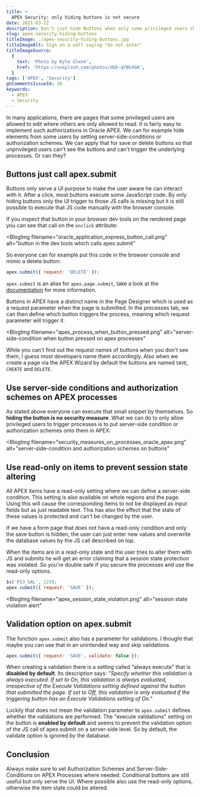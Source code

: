 ```yaml
---
title: >
  APEX Security: only hiding buttons is not secure
date: 2021-03-22
description: Don't just hide Buttons when only some privileged users should be able to execute processes in Oracle APEX. With some JS you can still trigger them. Additionally use the read-only functionality where possible.
slug: apex-security-hiding-buttons
titleImage: ./apex-security-hiding-buttons.jpg
titleImageAlt: Sign on a wall saying "do not enter"
titleImageSource:
  {
    text: 'Photo by Kyle Glenn',
    href: 'https://unsplash.com/photos/dGk-qYBk4OA',
  }
tags: ['APEX', 'Security']
ghCommentsIssueId: 38
keywords:
  - APEX
  - Security
---
```


In many applications, there are pages that some privileged users are allowed to edit where others are only allowed to read. It is fairly easy to implement such authorizations in Oracle APEX. We can for example hide elements from some users by setting server-side-conditions or authorization schemes. We can apply that for save or delete buttons so that unprivileged users can't see the buttons and can't trigger the underlying processes. Or can they?

## Buttons just call apex.submit

Buttons only serve a UI purpose to make the user aware he can interact with it. After a click, most buttons execute some JavaScript code. By only hiding buttons only the UI trigger to those JS calls is missing but it is still possible to execute that JS code manually with the browser console.

If you inspect that button in your browser dev tools on the rendered page you can see that call on the `onclick` attribute:

<BlogImg
  filename="oracle_application_express_button_call.png"
  alt="button in the dev tools which calls apex.submit"
></BlogImg>

So everyone can for example put this code in the browser console and mimic a delete button:

```js
apex.submit({ request: 'DELETE' });
```

`apex.submit` is an alias for `apex.page.submit`, take a look at the [documentation](https://docs.oracle.com/en/database/oracle/application-express/20.2/aexjs/apex.page.html#.submit) for more information.

Buttons in APEX have a distinct name in the Page Designer which is used as a request parameter when the page is submitted. In the processes tab, we can then define which button triggers the process, meaning which request parameter will trigger it.

<BlogImg
  filename="apex_process_when_button_pressed.png"
  alt="server-side-condition when button pressed on apex processes"
></BlogImg>

While you can't find out the request names of buttons when you don't see them, I guess most developers name them accordingly. Also when we create a page via the APEX Wizard by default the buttons are named `SAVE`, `CREATE` and `DELETE`.

## Use server-side conditions and authorization schemes on APEX processes

As stated above everyone can execute that small snippet by themselves. So **hiding the button is no security measure**. What we can do to only allow privileged users to trigger processes is to put server-side condition or authorization schemes onto them in APEX:

<BlogImg
  filename="security_measures_on_processes_oracle_apex.png"
  alt="server-side-condition and authorization schemes on buttons"
></BlogImg>

## Use read-only on items to prevent session state altering

All APEX items have a read-only setting where we can define a server-side condition. This setting is also available on whole regions and the page. Using this will cause the corresponding items to not be displayed as input fields but as just readable text. This has also the effect that the state of these values is protected and can't be changed by the user.

If we have a form page that does not have a read-only condition and only the save button is hidden, the user can just enter new values and overwrite the database values by the JS call described on top.

When the items are in a read-only state and the user tries to alter them with JS and submits he will get an error claiming that a session state protection was violated. So you're double safe if you secure the processes and use the read-only options.

```js
$s('P13_SAL', 123);
apex.submit({ request: 'SAVE' });
```

<BlogImg
  filename="apex_session_state_violation.png"
  alt="session state violation alert"
></BlogImg>

## Validation option on apex.submit

The function `apex.submit` also has a parameter for validations. I thought that maybe you can use that in an unintended way and skip validations.

```js
apex.submit({ request: 'SAVE', validate: false });
```

When creating a validation there is a setting called "always execute" that is **disabled by default**. Its description says: _"Specify whether this validation is always executed. If set to On, this validation is always evaluated, irrespective of the Execute Validations setting defined against the button that submitted the page. If set to Off, this validation is only evaluated if the triggering button has an Execute Validations setting of On."_

Luckily that does not mean the validation parameter to `apex.submit` defines whether the validations are performed. The "execute validations" setting on the button is **enabled by default** and seems to prevent the validation option of the JS call of apex.submit on a server-side level. So by default, the validate option is ignored by the database.

## Conclusion

Always make sure to set Authorization Schemes and Server-Side-Conditions on APEX Processes where needed. Conditional buttons are still useful but only serve the UI. Where possible also use the read-only options, otherwise the item state could be altered.
